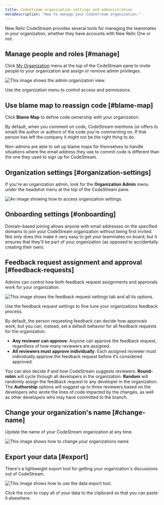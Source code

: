```yaml
---
title: CodeStream organization settings and administration
metaDescription: "How to manage your CodeStream organization."
---
```


New Relic CodeStream provides several tools for managing the teammates in your organization, whether they have accounts with New Relic One or not.

## Manage people and roles [#manage]

Click [My Organization](/docs/codestream/how-use-codestream/my-organization) menu at the top of the CodeStream pane to invite people to your organization and assign or remove admin privileges.

![This image shows the admin organization view.](/images/AdminRights2.png "Admin organization view")

<figcaption>Use the organization menu to control access and permissions.</figcaption>

## Use blame map to reassign code [#blame-map]

Click **Blame Map** to define code ownership with your organization.

By default, when you comment on code, CodeStream mentions (or offers to email) the author or authors of the code you're commenting on. If that person has left the company it might not be the right thing to do. 

Non-admins are able to set up blame maps for themselves to handle situations where the email address they use to commit code is different than the one they used to sign up for CodeStream.

## Organization settings [#organization-settings]

If you're an organization admin, look for the **Organization Admin** menu under the headshot menu at the top of the CodeStream pane.

![An image showing how to access organization settings.](/images/OrganizationSettings.png "Organization settings")

## Onboarding settings [#onboarding]

Domain-based joining allows anyone with email addresses on the specified domains to join your CodeStream organization without being first invited. Not only does this make it very easy to get your teammates on board, but it ensures that they'll be part of your organization (as opposed to accidentally creating their own).


## Feedback request assignment and approval [#feedback-requests]

Admins can control how both feedback request assignments and approvals work for your organization. 

![This image shows the feedback request settings tab and all its options.](/images/FRTeamSettings.png "Feedback request settings")
<figcaption>Use the feedback request settings to fine tune your organizations feedback process.</figcaption>

By default, the person requesting feedback can decide how approvals work, but you can, instead, set a default behavior for all feedback requests for the organization.

* **Any reviewer can approve**: Anyone can approve the feedback request, regardless of how many reviewers are assigned.
* **All reviewers must approve individually**: Each assigned reviewer must individually approve the feedback request before it’s considered approved.

You can also decide if and how CodeStream suggests reviewers. **Round-robin** will cycle through all developers in the organization. **Random** will randomly assign the feedback request to any developer in the organization. The **Authorship** options will suggest up to three reviewers based on the developers who wrote the lines of code impacted by the changes, as well as other developers who may have committed to the branch.

## Change your organization's name [#change-name]

Update the name of your CodeStream organization at any time.

![This image shows how to change your organizations name](/images/ChangeOrgName.png "change-name")


## Export your data [#export] 

There's a lightweight export tool for getting your organization's discussions out of CodeStream. 

![This image shows how to use the data export tool.](/images/DataExport.png "export-data")
<figcaption>Click the icon to copy all of your data to the clipboard so that you can paste it elsewhere.</figcaption>




